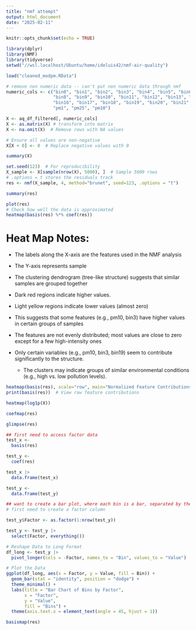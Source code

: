 ---
title: "nmf attempt"
output: html_document
date: "2025-02-11"
---

```{r setup, include=FALSE}
knitr::opts_chunk$set(echo = TRUE)
```

```{r load packages}
library(dplyr)
library(NMF)
library(tidyverse)
setwd("//wsl.localhost/Ubuntu/home/ideluis42/nmf-air-quality")
```

```{r load data}
load("cleaned_modpm.RData")
```

```{r}
# remove non numeric data -- can't put non numeric data through nmf
numeric_cols <- c("bin0", "bin1", "bin2", "bin3", "bin4", "bin5", "bin6", "bin7",
                  "bin8", "bin9", "bin10", "bin11", "bin12", "bin13", "bin14", "bin15",
                  "bin16", "bin17", "bin18", "bin19", "bin20", "bin21", "bin22", "bin23",
                  "pm1", "pm25", "pm10")

X <- aq_df_filtered[, numeric_cols]
X <- as.matrix(X) # transform into matrix
X <- na.omit(X)  # Remove rows with NA values

# Ensure all values are non-negative 
X[X < 0] <- 0  # Replace negative values with 0
```

```{r}
summary(X)
```

```{r}
set.seed(123)  # For reproducibility
X_sample <- X[sample(nrow(X), 5000), ]  # Sample 5000 rows
# .options = t stores the residuals track
res <- nmf(X_sample, 4, method="brunet", seed=123, .options = "t")

```

```{r}
summary(res)
```

```{r}
plot(res)
# Check how well the data is approximated
heatmap(basis(res) %*% coef(res))
```

# Heat Map Notes:

-   The labels along the X-axis are the features used in the NMF analysis

-   The Y-axis represents sample

-   The clustering dendrogram (tree-like structure) suggests that similar samples are grouped together

-   Dark red regions indicate higher values.

-   Light yellow regions indicate lower values (almost zero)

-   This suggests that some features (e.g., pm10, bin3) have higher values in certain groups of samples

-   The features are not evenly distributed; most values are close to zero except for a few high-intensity ones

-   Only certain variables (e.g., pm10, bin3, bin19) seem to contribute significantly to the structure.

    -   The clusters may indicate groups of similar environmental conditions (e.g., high vs. low pollution levels).

```{r}
heatmap(basis(res), scale="row", main="Normalized Feature Contributions")
print(basis(res))  # View raw feature contributions
```
```{r}
heatmap(log1p(X))

```

```{r}
coefmap(res)
```
```{r}
glimpse(res)
```

```{r}
## first need to access factor data
test_x <-
  basis(res)

test_y <-
  coef(res)

test_x |>
  data.frame(test_x)

test_y <-
  data.frame(test_y) 
```


```{r}

## want to create a bar plot, where each bin is a bar, separated by the 4 factors
# first need to create a factor column

test_y$Factor <- as.factor(1:nrow(test_y))

test_y <- test_y |>
  select(Factor, everything())

# Reshape Data to Long Format
df_long <- test_y |>
  pivot_longer(cols = -Factor, names_to = "Bin", values_to = "Value")

# Plot the Data
ggplot(df_long, aes(x = Factor, y = Value, fill = Bin)) +
  geom_bar(stat = "identity", position = "dodge") +
  theme_minimal() +
  labs(title = "Bar Chart of Bins by Factor",
       x = "Factor",
       y = "Value",
       fill = "Bins") +
  theme(axis.text.x = element_text(angle = 45, hjust = 1))
```



```{r}
basismap(res)

```

